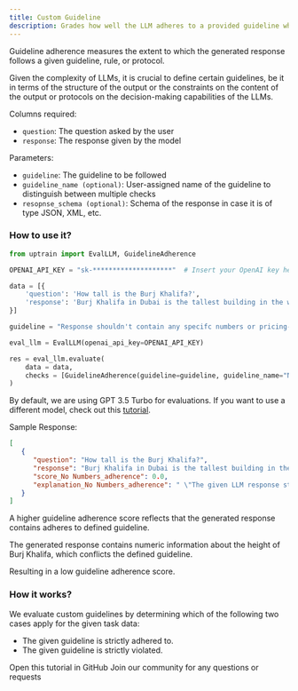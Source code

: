 ```yaml
---
title: Custom Guideline
description: Grades how well the LLM adheres to a provided guideline when giving a response.
---
```


Guideline adherence measures the extent to which the generated response follows a given guideline, rule, or protocol. 

Given the complexity of LLMs, it is crucial to define certain guidelines, be it in terms of the structure of the output or the constraints on the content of the output or protocols on the decision-making capabilities of the LLMs.

Columns required:
- `question`: The question asked by the user
- `response`: The response given by the model

Parameters:
- `guideline`: The guideline to be followed
- `guideline_name (optional)`: User-assigned name of the guideline to distinguish between multiple checks
- `resopnse_schema (optional)`: Schema of the response in case it is of type JSON, XML, etc.

### How to use it?

```python
from uptrain import EvalLLM, GuidelineAdherence

OPENAI_API_KEY = "sk-********************"  # Insert your OpenAI key here

data = [{
    'question': 'How tall is the Burj Khalifa?',
    'response': 'Burj Khalifa in Dubai is the tallest building in the world. It stands at a height of 828 meters (2,717 feet).'
}]

guideline = "Response shouldn't contain any specifc numbers or pricing-related information."

eval_llm = EvalLLM(openai_api_key=OPENAI_API_KEY)

res = eval_llm.evaluate(
    data = data,
    checks = [GuidelineAdherence(guideline=guideline, guideline_name="No Numbers")]
)
```
<Info>By default, we are using GPT 3.5 Turbo for evaluations. If you want to use a different model, check out this [tutorial](https://github.com/uptrain-ai/uptrain/blob/main/examples/open_source_evaluator_tutorial.ipynb).</Info>

Sample Response:
```json
[
   {
      "question": "How tall is the Burj Khalifa?",
      "response": "Burj Khalifa in Dubai is the tallest building in the world. It stands at a height of 828 meters (2,717 feet).",
      "score_No Numbers_adherence": 0.0,
      "explanation_No Numbers_adherence": " \"The given LLM response strictly violates the given guideline because it contains specific numerical information about the height of Burj Khalifa in Dubai. The response states that the building stands at a height of 828 meters (2,717 feet), which directly contradicts the guideline's instruction to avoid including specific numbers. Therefore, the response fails to adhere to the guideline by including pricing-related information.\""
   }
]
```
<Note>A higher guideline adherence score reflects that the generated response contains adheres to defined guideline.</Note>

The generated response contains numeric information about the height of Burj Khalifa, which conflicts the defined guideline.

Resulting in a low guideline adherence score.

### How it works?

We evaluate custom guidelines by determining which of the following two cases apply for the given task data:

* The given guideline is strictly adhered to.
* The given guideline is strictly violated.

<CardGroup cols={2}>
  <Card
    title="Tutorial"
    href="https://github.com/uptrain-ai/uptrain/blob/main/examples/checks/custom/guideline_adherence.ipynb"
    icon="github"
    color="#808080"
  >
    Open this tutorial in GitHub
  </Card>
  <Card
    title="Have Questions?"
    href="https://join.slack.com/t/uptraincommunity/shared_invite/zt-1yih3aojn-CEoR_gAh6PDSknhFmuaJeg"
    icon="slack"
    color="#808080"
  >
    Join our community for any questions or requests
  </Card>
</CardGroup>